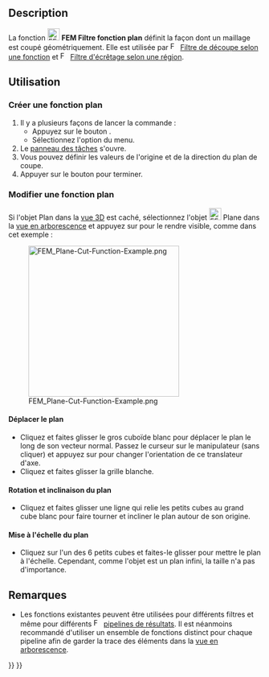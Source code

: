 <languages/>

<div class="mw-translate-fuzzy">
{{Docnav/fr
|[[FEM_PostFilterDataAtPoint/fr|Données au point]]
|[[FEM_PostCreateFunctionSphere/fr|Filtre fonction sphère]]
|[[FEM_Workbench/fr|atelier FEM]]
|IconL=FEM_PostFilterDataAtPoint.svg
|IconR=FEM_PostCreateFunctionSphere.svg
|IconC=Workbench_FEM.svg
}}
</div>

{{GuiCommand/fr
|Name=FEM PostCreateFunctionPlane
|Name/fr=FEM Filtre fonction plan
|MenuLocation=Résultats → Fonctions de filtrage → Plan
|Workbenches=[[FEM_Workbench/fr|FEM]]
|SeeAlso=[[FEM_tutorial/fr|FEM Tutoriel]]
}}

==Description==

La fonction [[Image:FEM_PostCreateFunctionPlane.svg|24px]] '''FEM Filtre fonction plan''' définit la façon dont un maillage est coupé géométriquement. Elle est utilisée par [[Image:FEM_PostFilterCutFunction.svg|16px]] [[FEM_PostFilterCutFunction/fr|Filtre de découpe selon une fonction]] et [[Image:FEM_PostFilterClipRegion.svg|16px]] [[FEM_PostFilterClipRegion/fr|Filtre d'écrêtage selon une région]].

<span id="Usage"></span>
==Utilisation==

<span id="Create_a_plane_function"></span>
===Créer une fonction plan===

# Il y a plusieurs façons de lancer la commande :
#* Appuyez sur le bouton {{Button|[[Image:FEM_PostCreateFunctionPlane.svg|16px]] [[FEM_PostCreateFunctionPlane/fr|Plan]]}}.
#* Sélectionnez l'option {{MenuCommand|Résultats → Fonctions de filtrage → [[Image:FEM_PostCreateFunctionPlane.svg|16px]] Plan}} du menu.
# Le [[Task_panel/fr|panneau des tâches]] s'ouvre.
# Vous pouvez définir les valeurs de l'origine et de la direction du plan de coupe.
# Appuyer sur le bouton {{Button|OK}} pour terminer.

<span id="Edit_a_plane_function"></span>
===Modifier une fonction plan===

Si l'objet Plan dans la [[3D_view/fr|vue 3D]] est caché, sélectionnez l'objet [[Image:FEM_PostCreateFunctionPlane.svg|24px]] Plane dans la [[Tree_view/fr|vue en arborescence]] et appuyez sur {{KEY|Espace}} pour le rendre visible, comme dans cet exemple :

[[File:FEM_Plane-Cut-Function-Example.png|300px]]

<span id="Move_the_plane"></span>
====Déplacer le plan ====

* Cliquez et faites glisser le gros cuboïde blanc pour déplacer le plan le long de son vecteur normal. Passez le curseur sur le manipulateur (sans cliquer) et appuyez sur {{KEY|Ctrl}} pour changer l'orientation de ce translateur d'axe.
* Cliquez et faites glisser la grille blanche.

<span id="Rotate_and_tilt_the_plane"></span>
====Rotation et inclinaison du plan====

* Cliquez et faites glisser une ligne qui relie les petits cubes au grand cube blanc pour faire tourner et incliner le plan autour de son origine.

<span id="Scale_the_plane"></span>
====Mise à l'échelle du plan====

* Cliquez sur l'un des 6 petits cubes et faites-le glisser pour mettre le plan à l'échelle. Cependant, comme l'objet est un plan infini, la taille n'a pas d'importance.

<span id="Notes"></span>
==Remarques==

* Les fonctions existantes peuvent être utilisées pour différents filtres et même pour différents [[Image:FEM_PostPipelineFromResult.svg|16px]] [[FEM_PostPipelineFromResult/fr|pipelines de résultats]]. Il est néanmoins recommandé d'utiliser un ensemble de fonctions distinct pour chaque pipeline afin de garder la trace des éléments dans la [[Tree_view/fr|vue en arborescence]].


<div class="mw-translate-fuzzy">
{{Docnav/fr
|[[FEM_PostFilterDataAtPoint/fr|Données au point]]
|[[FEM_PostCreateFunctionSphere/fr|Filtre fonction sphère]]
|[[FEM_Workbench/fr|atelier FEM]]
|IconL=FEM_PostFilterDataAtPoint.svg
|IconR=FEM_PostCreateFunctionSphere.svg
|IconC=Workbench_FEM.svg
}}
</div>

{{FEM Tools navi{{#translation:}}}}
{{Userdocnavi{{#translation:}}}}